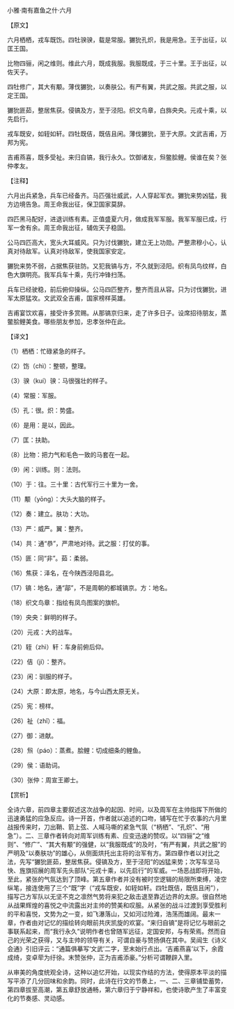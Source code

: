 

小雅·南有嘉鱼之什·六月

【原文】

六月栖栖，戎车既饬。四牡骙骙，载是常服。玁狁孔炽，我是用急。王于出征，以匡王国。

比物四骊，闲之维则。维此六月，既成我服。我服既成，于三十里。王于出征，以佐天子。

四牡修广，其大有颙。薄伐玁狁，以奏肤公。有严有翼，共武之服。共武之服，以定王国。

玁狁匪茹，整居焦获。侵镐及方，至于泾阳。织文鸟章，白旆央央。元戎十乘，以先启行。

戎车既安，如轾如轩。四牡既佶，既佶且闲。薄伐玁狁，至于大原。文武吉甫，万邦为宪。

吉甫燕喜，既多受祉。来归自镐，我行永久。饮御诸友，炰鳖脍鲤。侯谁在矣？张仲孝友。

【注释】

六月出兵紧急，兵车已经备齐。马匹强壮威武，人人穿起军衣。玁狁来势凶猛，我方边境告急。周王命我出征，保卫国家莫辞。

四匹黑马配好，进退训练有素。正值盛夏六月，做成我军军服。我军军服已成，行军一舍有余。周王命我出征，辅佐天子稳固。

公马四匹高大，宽头大耳威风。只为讨伐玁狁，建立无上功勋。严整肃穆小心，认真对待敌军。认真对待敌军，使我国家安定。

玁狁来势不弱，占据焦获驻防。又犯我镐与方，不久就到泾阳。织有凤鸟纹样，白色大旗明亮。我军兵车十乘，先行冲锋扫荡。

兵车已经驶稳，前后俯仰操纵。公马四匹整齐，整齐而且从容。只为讨伐玁狁，进军太原猛攻。文武双全吉甫，国家榜样英雄。

吉甫宴饮欢喜，接受许多赏赐。从那镐京归来，走了许多日子。设席招待朋友，蒸鳖脍鲤美食。哪些朋友参加，忠孝张仲在此。

【译文】

（1）栖栖：忙碌紧急的样子。

（2）饬（chì）：整顿，整理。

（3）骙（kuí）骙：马很强壮的样子。

（4）常服：军服。

（5）孔：很。炽：势盛。

（6）是用：是以，因此。

（7）匡：扶助。

（8）比物：把力气和毛色一致的马套在一起。

（9）闲：训练。则：法则。

（10）于：往。三十里：古代军行三十里为一舍。

（11）颙（yōng）：大头大脑的样子。

（12）奏：建立。肤功：大功。

（13）严：威严。翼：整齐。

（14）共：通“恭”，严肃地对待。武之服：打仗的事。

（15）匪：同“非”。茹：柔弱。

（16）焦获：泽名，在今陕西泾阳县北。

（17）镐：地名，通“鄗”，不是周朝的都城镐京。方：地名。

（18）织文鸟章：指绘有凤鸟图案的旗帜。

（19）央央：鲜明的样子。

（20）元戎：大的战车。

（21）轾（zhì）轩：车身前俯后仰。

（22）佶（jí）：整齐。

（23）闲：驯服的样子。

（24）大原：即太原，地名，与今山西太原无关。

（25）宪：榜样。

（26）祉（zhǐ）：福。

（27）御：进献。

（28）炰（páo）：蒸煮。脍鲤：切成细条的鲤鱼。

（29）侯：语助词。

（30）张仲：周宣王卿士。

【赏析】

全诗六章，前四章主要叙述这次战争的起因、时间，以及周军在主帅指挥下所做的迅速勇猛的应急反应。诗一开首，作者就以追述的口吻，铺写在忙于农事的六月里战报传来时，刀出鞘、箭上弦、人喊马嘶的紧急气氛（“柄栖”、“孔炽”、“用急”）。二、三章作者转向对周军训练有素、应变迅速的赞叹。以“四骊”之“维则”、“修广”、“其大有颙”的强健，以“我服既成”的及时，“有严有翼，共武之服”的严明及“以奏肤功”的雄心，从侧面烘托出主将的治军有方。第四章作者以对比之法，先写“玁狁匪茹，整居焦获。侵镐及方，至于泾阳”的凶猛来势；次写车坚马快、旌旗招展的周军先头部队“元戎十乘，以先启行”的军威。一场恶战即将开始，至此，紧张的气氛达到了顶峰。第五章作者并没有被时空逻辑的局限所束缚，凌空纵笔，接连使用了三个“既”字（“戎车既安，如轾如轩。四牡既佶，既佶且闲”），描写己方军队以无坚不克之凛然气势将来犯之敌击退至靠近边界的太原。很自然地从战果辉煌的喜悦之中流露出对主帅的赞美和叹服。从紧张的战斗过渡到享受胜利的平和喜悦，文势为之一变，如飞瀑落山，又如河过险滩，浩荡而雄阔。最末一章，作者由对记忆的描绘转向眼前共庆凯旋的欢宴。“来归自镐”是将记忆与眼前之事联系起来，而“我行永久”说明作者也曾随军远征，定国安邦，与有荣焉。然而自己的光荣之获得，又与主帅的领导有关，可谓自豪与赞扬俱在其中。吴闿生《诗义会通》引旧评云：“通篇俱摹写‘文武’二字，至末始行点出。‘吉甫燕喜’以下，余霞成绮，变卓荦为纡徐。末赞张仲，正为吉甫添豪。”分析可谓鞭辟入里。

从审美的角度统观全诗，这种以追忆开始，以现实作结的方法，使得原本平淡的描写平添了几分回味和余韵。同时，此诗在行文的节奏上，一、二、三章铺垫蓄势，第四章拔至高潮，第五章舒放通畅，第六章归于宁静祥和，也使诗歌产生了丰富变化的节奏感、灵动感。

